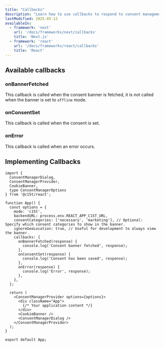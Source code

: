 ```yaml
---
title: "Callbacks"
description: "Learn how to use callbacks to respond to consent management events in both JavaScript and React applications."
lastModified: 2025-05-12
availableIn:
  - framework: 'next'
    url: '/docs/frameworks/next/callbacks'
    title: 'Next.js'
  - framework: 'react'
    url: '/docs/frameworks/react/callbacks'
    title: 'React'
---
```


## Available callbacks

### onBannerFetched

This callback is called when the consent banner is fetched, it is not called when the banner is set to `offline` mode.

<AutoTypeTable path="./packages/core/src/types/callbacks.ts" name="OnBannerFetchedPayload" />

### onConsentSet

This callback is called when the consent is set.

<AutoTypeTable path="./packages/core/src/types/callbacks.ts" name="OnConsentSetPayload" />

### onError

This callback is called when an error occurs.

<AutoTypeTable path="./packages/core/src/types/callbacks.ts" name="OnErrorPayload" />


## Implementing Callbacks
```tsx title="src/App.jsx"
import { 
  ConsentManagerDialog,
  ConsentManagerProvider,
  CookieBanner,
  type ConsentManagerOptions
} from '@c15t/react';

function App() {
  const options = {
    mode: 'c15t', 
    backendURL: process.env.REACT_APP_C15T_URL,
    consentCategories: ['necessary', 'marketing'], // Optional: Specify which consent categories to show in the banner. 
    ignoreGeoLocation: true, // Useful for development to always view the banner.
    callbacks: {
      onBannerFetched(response) {
        console.log('Consent banner fetched', response);
      },
      onConsentSet(response) {
        console.log('Consent has been saved', response);
      },
      onError(response) {
        console.log('Error', response);
      },
    },
  };

  return (
    <ConsentManagerProvider options={options}>
      <div className="App">
        {/* Your application content */}
      </div>
      <CookieBanner />
      <ConsentManagerDialog />
    </ConsentManagerProvider>
  );
}

export default App;
```